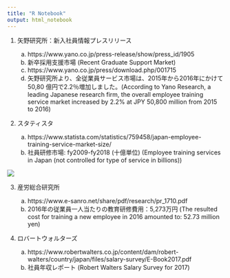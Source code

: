 ```yaml
---
title: "R Notebook"
output: html_notebook
---
```




1.	矢野研究所：新入社員情報プレスリリース

    a.	https://www.yano.co.jp/press-release/show/press_id/1905
      i.	新卒採用支援市場 (Recent Graduate Support Market)
    b.	https://www.yano.co.jp/press/download.php/001715 
      i.	矢野研究所より、全従業員サービス市場は、2015年から2016年にかけて50,80 億円で2.2％増加しました。(According to Yano Research, a leading Japanese research firm, the overall employee training service market increased by 2.2% at JPY 50,800 million from 2015 to 2016)


2.	スタティスタ

    a.	https://www.statista.com/statistics/759458/japan-employee-training-service-market-size/
      i.	社員研修市場: fy2009-fy2018 (十億単位) (Employee training services in Japan (not controlled for type of service in billions))

![](aa.png)

3.	産労総合研究所

    a.	https://www.e-sanro.net/share/pdf/research/pr_1710.pdf
      i.	2016年の従業員一人当たりの教育研修費用：5,273万円 (The resulted cost for training a new employee in 2016 amounted to:  52.73 million yen)

4.	ロバートウォルターズ

    a.	https://www.robertwalters.co.jp/content/dam/robert-walters/country/japan/files/salary-survey/E-Book2017.pdf
      i.	社員年収レポート (Robert Walters Salary Survey for 2017) 
